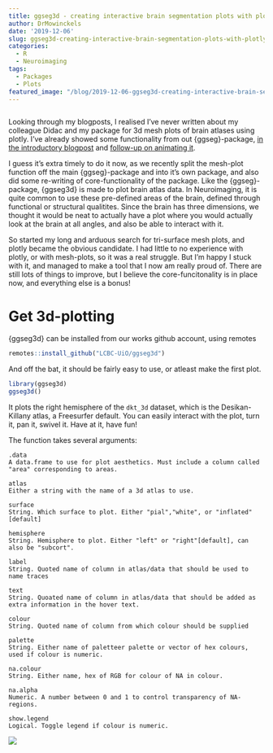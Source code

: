 ```yaml
---
title: ggseg3d - creating interactive brain segmentation plots with plotly
author: DrMowinckels
date: '2019-12-06'
slug: ggseg3d-creating-interactive-brain-segmentation-plots-with-plotly
categories:
  - R
  - Neuroimaging
tags:
  - Packages
  - Plots
featured_image: "/blog/2019-12-06-ggseg3d-creating-interactive-brain-segmentation-plots-with-plotly_files/ggseg3d_still.png"
---
```


```r
```

Looking through my blogposts, I realised I've never written about my colleague Didac and my package for 3d mesh plots of brain atlases using plotly.
I've already showed some functionality from out {ggseg}-package, [in the introductory blogpost](blog/introducing-the-ggseg-r-package-for-brain-segmentations/) and [follow-up on animating it](blog/get-the-brain-animated/). 

I guess it's extra timely to do it now, as we recently split the mesh-plot function off the main {ggseg}-package and into it's own package, and also did some re-writing of core-functionality of the package. 
Like the {ggseg}-package, {ggseg3d} is made to plot brain atlas data. 
In Neuroimaging, it is quite common to use these pre-defined areas of the brain, defined through functional or structural qualitites.
Since the brain has three dimensions, we thought it would be neat to actually have a plot where you would actually look at the brain at all angles, and also be able to interact with it.

So started my long and arduous search for tri-surface mesh plots, and plotly became the obvious candidate. 
I had little to no experience with plotly, or with mesh-plots, so it was a real struggle.
But I'm happy I stuck with it, and managed to make a tool that I now am really proud of. 
There are still lots of things to improve, but I believe the core-funcitonality is in place now, and everything else is a bonus!

# Get 3d-plotting

{ggseg3d} can be installed from our works github account, using remotes

```r
remotes::install_github("LCBC-UiO/ggseg3d")
```

And off the bat, it should be fairly easy to use, or atleast make the first plot.

```r
library(ggseg3d)
ggseg3d()
```

It plots the right hemisphere of the `dkt_3d` dataset, which is the Desikan-Killany atlas, a Freesurfer default. 
You can easily interact with the plot, turn it, pan it, swivel it. 
Have at it, have fun!

The function takes several arguments:
```
.data	
A data.frame to use for plot aesthetics. Must include a column called "area" corresponding to areas.

atlas	
Either a string with the name of a 3d atlas to use.

surface	
String. Which surface to plot. Either "pial","white", or "inflated"[default]

hemisphere	
String. Hemisphere to plot. Either "left" or "right"[default], can also be "subcort".

label	
String. Quoted name of column in atlas/data that should be used to name traces

text	
String. Quoated name of column in atlas/data that should be added as extra information in the hover text.

colour	
String. Quoted name of column from which colour should be supplied

palette	
String. Either name of paletteer palette or vector of hex colours, used if colour is numeric.

na.colour	
String. Either name, hex of RGB for colour of NA in colour.

na.alpha	
Numeric. A number between 0 and 1 to control transparency of NA-regions.

show.legend	
Logical. Toggle legend if colour is numeric.
```

![](blog/2019-12-06-ggseg3d-creating-interactive-brain-segmentation-plots-with-plotly_files/ggseg3d_still.png)

